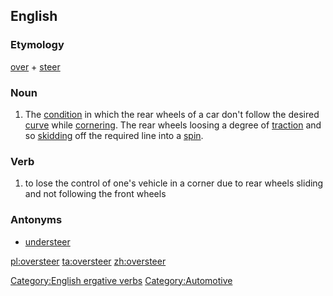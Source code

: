 ==English==
{{wikipedia}}
===Etymology===
[[over]] + [[steer]]

===Noun===
{{en-noun}}

# The [[condition]] in which the rear wheels of a car don't follow the desired [[curve]] while [[cornering]]. The rear wheels loosing a degree of [[traction]] and so [[skidding]] off the required line into a [[spin]].

===Verb===
{{en-verb}}

#to lose the control of one's vehicle in a corner due to rear wheels sliding and not following the front wheels

===Antonyms===
* [[understeer]]

[[Category:English ergative verbs]]
[[Category:Automotive]]

[[pl:oversteer]]
[[ta:oversteer]]
[[zh:oversteer]]